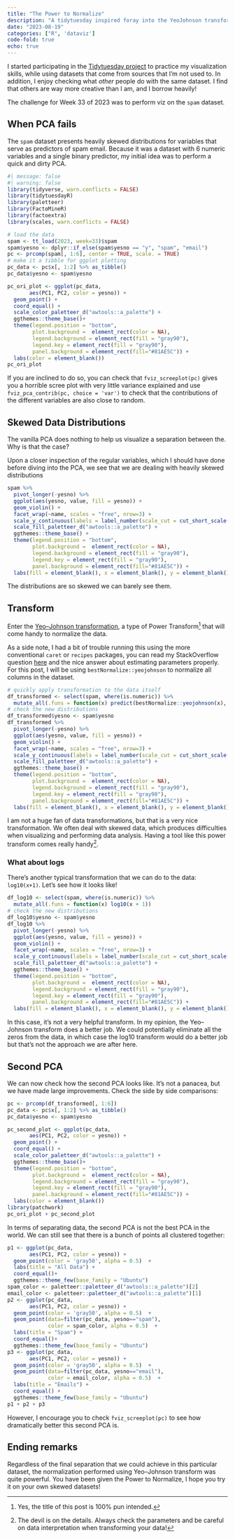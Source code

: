 ```yaml
---
title: "The Power to Normalize"
description: "A tidytuesday inspired foray into the YeoJohnson transformation"
date: "2023-08-19"
categories: ["R", 'dataviz']
code-fold: true
echo: true
---
```


I started participating in the [Tidytuesday project](https://github.com/rfordatascience/tidytuesday) to practice my visualization skills, while using datasets that come from sources that I'm not used to. In addition, I enjoy checking what *other* people do with the same dataset. I find that others are way more creative than I am, and I borrow heavily!

The challenge for Week 33 of 2023 was to perform viz on the `spam` dataset.

## When PCA fails

The `spam` dataset presents heavily skewed distributions for variables that serve as predictors of spam email. Because it was a dataset with 6 numeric variables and a single binary predictor, my initial idea was to perform a quick and dirty PCA.

```r
#| message: false
#| warning: false
library(tidyverse, warn.conflicts = FALSE)
library(tidytuesdayR)
library(paletteer)
library(FactoMineR)
library(factoextra)
library(scales, warn.conflicts = FALSE)

# load the data
spam <- tt_load(2023, week=33)$spam
spam$yesno <- dplyr::if_else(spam$yesno == "y", "spam", "email")
pc <- prcomp(spam[, 1:6], center = TRUE, scale. = TRUE)
# make it a tibble for ggplot plotting
pc_data <- pc$x[, 1:2] %>% as_tibble()
pc_data$yesno <- spam$yesno

pc_ori_plot <- ggplot(pc_data, 
       aes(PC1, PC2, color = yesno)) +
  geom_point() +
  coord_equal() +
  scale_color_paletteer_d("awtools::a_palette") +
  ggthemes::theme_base()+
  theme(legend.position = "bottom",
        plot.background =  element_rect(color = NA),
        legend.background = element_rect(fill = "gray90"),
        legend.key = element_rect(fill = "gray90"),
        panel.background = element_rect(fill="#81AE5C")) +
  labs(color = element_blank())
pc_ori_plot
```

If you are inclined to do so, you can check that `fviz_screeplot(pc)` gives you a horrible scree plot with very little variance explained and use `fviz_pca_contrib(pc, choice = 'var')` to check that the contributions of the different variables are also close to random.

## Skewed Data Distributions

The vanilla PCA does nothing to help us visualize a separation between the. Why is that the case?

Upon a closer inspection of the regular variables, which I should have done before diving into the PCA, we see that we are dealing with heavily skewed distributions

```r
spam %>% 
  pivot_longer(-yesno) %>% 
  ggplot(aes(yesno, value, fill = yesno)) +
  geom_violin() +
  facet_wrap(~name, scales = "free", nrow=3) +
  scale_y_continuous(labels = label_number(scale_cut = cut_short_scale()))+
  scale_fill_paletteer_d("awtools::a_palette") +
  ggthemes::theme_base() +
  theme(legend.position = "bottom",
        plot.background =  element_rect(color = NA),
        legend.background = element_rect(fill = "gray90"),
        legend.key = element_rect(fill = "gray90"),
        panel.background = element_rect(fill="#81AE5C")) +
  labs(fill = element_blank(), x = element_blank(), y = element_blank())
```

The distributions are so skewed we can barely see them.

## Transform

Enter the [Yeo--Johnson transformation](https://en.wikipedia.org/wiki/Power_transform#Yeo%E2%80%93Johnson_transformation), a type of Power Transform[^1] that will come handy to normalize the data.

[^1]: Yes, the title of this post is 100% pun intended.

[As a side note, I had a bit of trouble running this using the more conventional `caret` or `recipes` packages, you can read my StackOverflow question [here](https://stackoverflow.com/questions/76925607/understanding-yeojohnson-transformation-in-r/76933102#76933102) and the nice answer about estimating parameters properly. For this post, I will be using `bestNormalize::yeojohnson` to normalize all columns in the dataset.]{.aside}

```r
# quickly apply transformation to the data itself
df_transformed <- select(spam, where(is.numeric)) %>% 
  mutate_all(.funs = function(x) predict(bestNormalize::yeojohnson(x), newdata = x))
# check the new distributions
df_transformed$yesno <- spam$yesno
df_transformed %>% 
  pivot_longer(-yesno) %>% 
  ggplot(aes(yesno, value, fill = yesno)) +
  geom_violin() +
  facet_wrap(~name, scales = "free", nrow=3) +
  scale_y_continuous(labels = label_number(scale_cut = cut_short_scale()))+
  scale_fill_paletteer_d("awtools::a_palette") +
  ggthemes::theme_base() +
  theme(legend.position = "bottom",
        plot.background =  element_rect(color = NA),
        legend.background = element_rect(fill = "gray90"),
        legend.key = element_rect(fill = "gray90"),
        panel.background = element_rect(fill="#81AE5C")) +
  labs(fill = element_blank(), x = element_blank(), y = element_blank())
```

I am not a huge fan of data transformations, but that is a very nice transformation. We often deal with skewed data, which produces difficulties when visualizing and performing data analysis. Having a tool like this power transform comes really handy[^2].

[^2]: The devil is on the details. Always check the parameters and be careful on data interpretation when transforming your data!

### What about logs

There's another typical transformation that we can do to the data: `log10(x+1)`. Let's see how it looks like!

```r
df_log10 <- select(spam, where(is.numeric)) %>% 
  mutate_all(.funs = function(x) log10(x + 1))
# check the new distributions
df_log10$yesno <- spam$yesno
df_log10 %>% 
  pivot_longer(-yesno) %>% 
  ggplot(aes(yesno, value, fill = yesno)) +
  geom_violin() +
  facet_wrap(~name, scales = "free", nrow=3) +
  scale_y_continuous(labels = label_number(scale_cut = cut_short_scale()))+
  scale_fill_paletteer_d("awtools::a_palette") +
  ggthemes::theme_base() +
  theme(legend.position = "bottom",
        plot.background =  element_rect(color = NA),
        legend.background = element_rect(fill = "gray90"),
        legend.key = element_rect(fill = "gray90"),
        panel.background = element_rect(fill="#81AE5C")) +
  labs(fill = element_blank(), x = element_blank(), y = element_blank())
```

In this case, it's not a very helpful transform. In my opinion, the Yeo--Johnson transform does a better job. We could potentially eliminate all the zeros from the data, in which case the log10 transform would do a better job but that's not the approach we are after here.

## Second PCA

We can now check how the second PCA looks like. It's not a panacea, but we have made large improvements. Check the side by side comparisons:

```r
pc <- prcomp(df_transformed[, 1:6])
pc_data <- pc$x[, 1:2] %>% as_tibble()
pc_data$yesno <- spam$yesno

pc_second_plot <- ggplot(pc_data, 
       aes(PC1, PC2, color = yesno)) +
  geom_point() +
  coord_equal() +
  scale_color_paletteer_d("awtools::a_palette") +
  ggthemes::theme_base()+
  theme(legend.position = "bottom",
        plot.background =  element_rect(color = NA),
        legend.background = element_rect(fill = "gray90"),
        legend.key = element_rect(fill = "gray90"),
        panel.background = element_rect(fill="#81AE5C")) +
  labs(color = element_blank())
library(patchwork)
pc_ori_plot + pc_second_plot
```

In terms of separating data, the second PCA is not the best PCA in the world. We can still see that there is a bunch of points all clustered together:

```r
p1 <- ggplot(pc_data, 
       aes(PC1, PC2, color = yesno)) +
  geom_point(color = 'gray50', alpha = 0.5)  + 
  labs(title = "All Data") + 
  coord_equal()+
  ggthemes::theme_few(base_family = "Ubuntu")
spam_color <- paletteer::paletteer_d("awtools::a_palette")[2]
email_color <- paletteer::paletteer_d("awtools::a_palette")[1]
p2 <- ggplot(pc_data, 
       aes(PC1, PC2, color = yesno)) +
  geom_point(color = 'gray50', alpha = 0.5)  + 
  geom_point(data=filter(pc_data, yesno=="spam"),
             color = spam_color, alpha = 0.5)  + 
  labs(title = "Spam") + 
  coord_equal()+
  ggthemes::theme_few(base_family = "Ubuntu")
p3 <- ggplot(pc_data, 
       aes(PC1, PC2, color = yesno)) +
  geom_point(color = 'gray50', alpha = 0.5)  + 
  geom_point(data=filter(pc_data, yesno=="email"),
             color = email_color, alpha = 0.5)  + 
  labs(title = "Emails") + 
  coord_equal() +
  ggthemes::theme_few(base_family = "Ubuntu")
p1 + p2 + p3
```

However, I encourage you to check `fviz_screeplot(pc)` to see how dramatically better this second PCA is.

## Ending remarks

Regardless of the final separation that we could achieve in this particular dataset, the normalization performed using Yeo--Johnson transform was quite powerful. You have been given the Power to Normalize, I hope you try it on your own skewed datasets!
